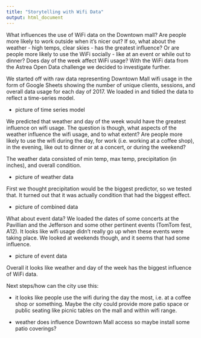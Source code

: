 ```yaml
---
title: "Storytelling with Wifi Data"
output: html_document
---
```


What influences the use of WiFi data on the Downtown mall? Are people more likely to work outside when it's nicer out? If so, what about the weather - high temps, clear skies - has the greatest influence? Or are people more likely to use the WiFi socially - like at an event or while out to dinner? Does day of the week affect WiFi usage? With the WiFi data from the Astrea Open Data challenge we decided to investigate further.


We started off with raw data representing Downtown Mall wifi usage in the form of Google Sheets showing the number of unique clients, sessions, and overall data usage for each day of 2017. We loaded in and tidied the data to reflect a time-series model. 

- picture of time series model

We predicted that weather and day of the week would have the greatest influence on wifi usage. The question is though, what aspects of the weather influence the wifi usage, and to what extent? Are people more likely to use the wifi during the day, for work (i.e. working at a coffee shop), in the evening, like out to dinner or at a concert, or during the weekend?

The weather data consisted of min temp, max temp, precipitation (in inches), and overall condition. 

- picture of weather data

First we thought precipitation would be the biggest predictor, so we tested that. It turned out that it was actually condition that had the biggest effect. 

- picture of combined data

What about event data? We loaded the dates of some concerts at the Pavillian and the Jefferson and some other pertinent events (TomTom fest, A12). It looks like wifi usage didn't really go up when these events were taking place. We looked at weekends though, and it seems that had some influence. 

- picture of event data

Overall it looks like weather and day of the week has the biggest influence of WiFi data. 

Next steps/how can the city use this:

- it looks like people use the wifi during the day the most, i.e. at a coffee shop or something. Maybe the city could provide more patio space or public seating like picnic tables on the mall and within wifi range. 

- weather does influence Downtown Mall access so maybe install some patio coverings? 

 




